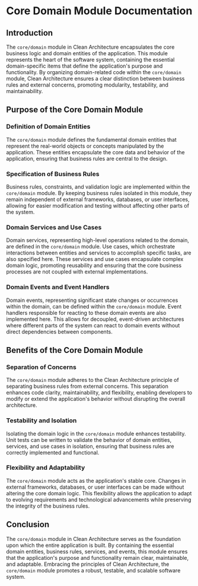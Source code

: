 # Core Domain Module Documentation

## Introduction

The `core/domain` module in Clean Architecture encapsulates the core business logic and domain entities of the application. This module represents the heart of the software system, containing the essential domain-specific items that define the application's purpose and functionality. By organizing domain-related code within the `core/domain` module, Clean Architecture ensures a clear distinction between business rules and external concerns, promoting modularity, testability, and maintainability.

## Purpose of the Core Domain Module

### Definition of Domain Entities

The `core/domain` module defines the fundamental domain entities that represent the real-world objects or concepts manipulated by the application. These entities encapsulate the core data and behavior of the application, ensuring that business rules are central to the design.

### Specification of Business Rules

Business rules, constraints, and validation logic are implemented within the `core/domain` module. By keeping business rules isolated in this module, they remain independent of external frameworks, databases, or user interfaces, allowing for easier modification and testing without affecting other parts of the system.

### Domain Services and Use Cases

Domain services, representing high-level operations related to the domain, are defined in the `core/domain` module. Use cases, which orchestrate interactions between entities and services to accomplish specific tasks, are also specified here. These services and use cases encapsulate complex domain logic, promoting reusability and ensuring that the core business processes are not coupled with external implementations.

### Domain Events and Event Handlers

Domain events, representing significant state changes or occurrences within the domain, can be defined within the `core/domain` module. Event handlers responsible for reacting to these domain events are also implemented here. This allows for decoupled, event-driven architectures where different parts of the system can react to domain events without direct dependencies between components.

## Benefits of the Core Domain Module

### Separation of Concerns

The `core/domain` module adheres to the Clean Architecture principle of separating business rules from external concerns. This separation enhances code clarity, maintainability, and flexibility, enabling developers to modify or extend the application's behavior without disrupting the overall architecture.

### Testability and Isolation

Isolating the domain logic in the `core/domain` module enhances testability. Unit tests can be written to validate the behavior of domain entities, services, and use cases in isolation, ensuring that business rules are correctly implemented and functional.

### Flexibility and Adaptability

The `core/domain` module acts as the application's stable core. Changes in external frameworks, databases, or user interfaces can be made without altering the core domain logic. This flexibility allows the application to adapt to evolving requirements and technological advancements while preserving the integrity of the business rules.

## Conclusion

The `core/domain` module in Clean Architecture serves as the foundation upon which the entire application is built. By containing the essential domain entities, business rules, services, and events, this module ensures that the application's purpose and functionality remain clear, maintainable, and adaptable. Embracing the principles of Clean Architecture, the `core/domain` module promotes a robust, testable, and scalable software system.
